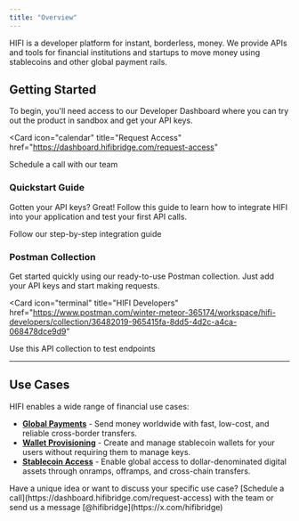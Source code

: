 ```yaml
---
title: "Overview"
---
```


HIFI is a developer platform for instant, borderless, money. We provide APIs and tools for financial institutions and startups to move money using stablecoins and other global payment rails.

## Getting Started

To begin, you'll need access to our Developer Dashboard where you can try out the product in sandbox and get your API keys.

<Card
  icon="calendar"
  title="Request Access"
  href="https://dashboard.hifibridge.com/request-access"
>
  Schedule a call with our team
</Card>

### Quickstart Guide

Gotten your API keys? Great! Follow this guide to learn how to integrate HIFI into your application and test your first API calls.

<Card icon="circle-play" title="Quickstart" href="/guides/quickstart">
  Follow our step-by-step integration guide
</Card>

### Postman Collection

Get started quickly using our ready-to-use Postman collection. Just add your API keys and start making requests.

<Card
  icon="terminal"
  title="HIFI Developers"
  href="https://www.postman.com/winter-meteor-365174/workspace/hifi-developers/collection/36482019-965415fa-8dd5-4d2c-a4ca-068478dce9d9"
>
  Use this API collection to test endpoints
</Card>

---

## Use Cases

HIFI enables a wide range of financial use cases:

- **[Global Payments](/guides/use-cases/global-payments)** - Send money worldwide with fast, low-cost, and reliable cross-border transfers.
- **[Wallet Provisioning](/guides/use-cases/wallet-provisioning)** - Create and manage stablecoin wallets for your users without requiring them to manage keys.
- **[Stablecoin Access](/guides/use-cases/stablecoin-access)** - Enable global access to dollar-denominated digital assets through onramps, offramps, and cross-chain transfers.

<Info>
  Have a unique idea or want to discuss your specific use case? [Schedule a
  call](https://dashboard.hifibridge.com/request-access) with the team or send
  us a message [@hifibridge](https://x.com/hifibridge)
</Info>
